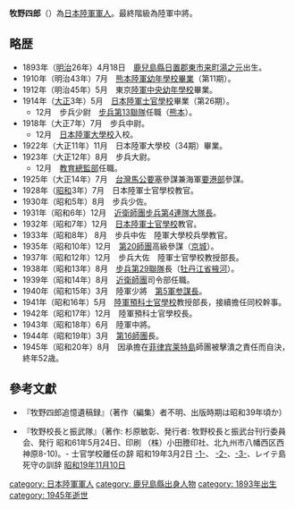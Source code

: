 {{japanese|japanese=牧野 四郎|kana=まきの しろう|romaji=Makino Shirō}}

'''牧野四郎'''（{{bd|1893年|4月18日|1945年|8月10日|catIdx=Makino Shirou}}）為[[大日本帝國陸軍|日本陸軍]][[軍人|軍人]]。最終階級為陸軍中將。

== 略歴 ==
*1893年（[[明治|明治]]26年）4月18日　[[鹿兒島縣|鹿兒島縣]][[日置郡|日置郡]][[東市来町|東市来町]][[湯之元|湯之元]]出生。
*1910年（明治43年）7月　[[熊本縣|熊本]][[日本陸軍幼年學校|陸軍幼年學校畢業]]（第11期）。
*1912年（明治45年）5月　東京[[日本陸軍幼年學校|陸軍中央幼年學校]]畢業。
*1914年（[[大正|大正]]3年）5月　[[日本陸軍士官學校|日本陸軍士官學校]]畢業（第26期）。
**12月　步兵少尉　[[步兵第13聯隊|步兵第13聯隊]]任職（[[熊本縣|熊本]]）。
*1918年（大正7年）7月　步兵中尉。
**12月　[[日本陸軍大學校|日本陸軍大學校]]入校。
*1922年（大正11年）11月　日本陸軍大學校（34期）畢業。
*1923年（大正12年）8月　步兵大尉。
**12月　[[教育總監部|教育總監部]]任職。
*1925年（大正14年）7月　[[台灣|台灣]][[馬公要塞|馬公要塞]]參謀兼海軍[[要港部|要港部]]參謀。
*1928年（[[昭和|昭和]]3年）7月　日本陸軍士官學校教官。
*1930年（昭和5年）8月　步兵少佐。
*1931年（昭和6年）12月　[[近衛師團|近衛師團]][[步兵第4連隊|步兵第4連隊]][[營|大隊長]]。
*1932年（昭和7年）12月　[[日本陸軍士官學校|日本陸軍士官學校]]教官。
*1933年（昭和8年） 8月　步兵中佐　陸軍大學校兵學教官。
*1935年（昭和10年）12月　[[第20師團|第20師團]]高級參謀（[[京城|京城]]）。
*1937年（昭和12年）12月　步兵大佐　陸軍士官學校教授部長。
*1938年（昭和13年）8月　[[步兵第29聯隊|步兵第29聯隊]]長（[[牡丹江省|牡丹江省]][[掖河|掖河]]）。
*1939年（昭和14年）8月　[[近衛師團|近衛師團]]司令部任職。
*1940年（昭和15年）3月　陸軍少將　[[第5軍_(日本陸軍)|第5軍]][[参謀長|参謀長]]。
*1941年（昭和16年）5月　[[陸軍預科士官學校|陸軍預科士官學校]]教授部長，接續擔任同校幹事。
*1942年（昭和17年）12月　陸軍預科士官學校長。
*1943年（昭和18年）6月　陸軍中將。
*1944年（昭和19年）3月　[[第16師團|第16師團]]長。
*1945年（昭和20年）8月　因承擔在[[菲律宾|菲律宾]][[莱特島|莱特島]]師團被擊潰之責任而自決，終年52歳。

==參考文獻==
{{refbegin}}
*『牧野四郎追憶遺稿録』（著作（編集）者不明、出版時期は昭和39年頃か）
<!--著作（編集）者が不明であり出版時期も昭和39年頃（記述無しの為、推定）の為許諾が取れませんが、本稿を閲覧するに牧野中将の遺徳を偲ぶに差し支えないと判断し投稿しました。不適切と判断された場合は削除願います。-->
*『牧野校長と振武隊』（著作: 杉原敏彰、発行者: 牧野校長と振武台刊行委員会、発行 昭和61年5月24日、印刷 （株）小田謄印社、北九州市八幡西区西神原8-10)。- 士官学校離任の辞 昭和19年3月2日 [http://drhasegawa.org/book/makino/makino1.jpg  -1-]{{Dead link|date=2019年6月 |bot=InternetArchiveBot |fix-attempted=yes }}、 [http://drhasegawa.org/book/makino/makino2.jpg -2-]{{Dead link|date=2019年6月 |bot=InternetArchiveBot |fix-attempted=yes }}、[http://drhasegawa.org/book/makino/makino3.jpg -3-]{{Dead link|date=2019年6月 |bot=InternetArchiveBot |fix-attempted=yes }}、レイテ島死守の訓辞 [http://drhasegawa.org/book/makino/makino-reyte.jpg 昭和19年11月10日]{{Dead link|date=2019年6月 |bot=InternetArchiveBot |fix-attempted=yes }}
{{refend}}

[[category:_日本陸軍軍人|category: 日本陸軍軍人]]
[[category:_鹿兒島縣出身人物|category: 鹿兒島縣出身人物]]
[[category:_1893年出生|category: 1893年出生]]
[[category:_1945年逝世|category: 1945年逝世]]